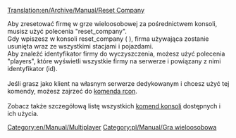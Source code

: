 [[Translation:en/Archive/Manual/Reset Company]]


Aby zresetować firmę w grze wieloosobowej za pośrednictwem konsoli, musisz użyć polecenia "reset_company".<br />
Gdy wpiszesz w konsoli reset_company <identyfikator firmy> ( <company-id> ), firma używająca <identyfikator firmy> zostanie usunięta wraz ze wszystkimi stacjami i pojazdami.<br />
Aby znaleźć identyfikator firmy do wyczyszczenia, możesz użyć polecenia "players", które wyświetli wszystkie firmy na serwerze i powiązany z nimi identyfikator (id).<br /><br />
Jeśli grasz jako klient na własnym serwerze dedykowanym i chcesz użyć tej komendy, możesz zajrzeć do [[pl/Manual/Serwer dedykowany#kontrolowanie-serwera-za-pomoca-rcon|komenda rcon]].<br /><br />
Zobacz także szczegółową listę wszystkich [[pl/Manual/Komendy Konsoli|komend konsoli]] dostępnych i ich użycia.

[[Category:en/Manual/Multiplayer]] [[Category:pl/Manual/Gra wieloosobowa]]